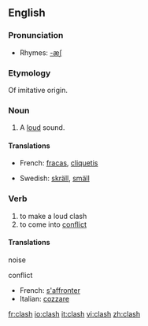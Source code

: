 {{wikipedia}}
==English==

===Pronunciation===
*Rhymes: [[Rhymes:English:-æʃ|-æʃ]]

===Etymology===
Of imitative origin.

===Noun===
{{en-noun|es}}

# {{onomat}} A [[loud]] sound.

====Translations====
{{top}}
*French: [[fracas]], [[cliquetis]]
{{mid}}
*Swedish: [[skräll]], [[smäll]]
{{bottom}}

===Verb===
{{en-verb|clash|es}}
#to make a loud clash
#to come into [[conflict]]

====Translations====
;noise

;conflict
{{top}}
*French: [[s'affronter]]
*Italian: [[cozzare]]
{{mid}}

{{bottom}}

[[fr:clash]]
[[io:clash]]
[[it:clash]]
[[vi:clash]]
[[zh:clash]]